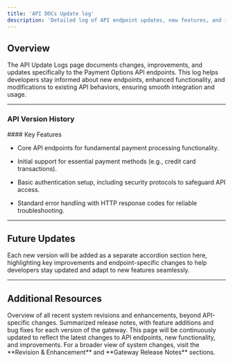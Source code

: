 ```yaml
---
title: 'API DOCs Update log'
description: 'Detailed log of API endpoint updates, new features, and improvements.'
---
```


## **Overview**

The API Update Logs page documents changes, improvements, and updates specifically to the Payment Options API endpoints. This log helps developers stay informed about new endpoints, enhanced functionality, and modifications to existing API behaviors, ensuring smooth integration and usage.

***

### **API Version History**

<Accordion title="Version 1.x - Initial Release">
  #### Key Features

  * Core API endpoints for fundamental payment processing functionality.

  * Initial support for essential payment methods (e.g., credit card transactions).

  * Basic authentication setup, including security protocols to safeguard API access.

  * Standard error handling with HTTP response codes for reliable troubleshooting.
</Accordion>

***

## **Future Updates**

Each new version will be added as a separate accordion section here, highlighting key improvements and endpoint-specific changes to help developers stay updated and adapt to new features seamlessly.

***

## **Additional Resources**

<CardGroup>
  <Card title="Revision & Enhancement" icon="chart-line" href="/logs/revisions">
    Overview of all recent system revisions and enhancements, beyond API-specific changes.
  </Card>

  <Card title="Gateway Release Notes" icon="file" href="/logs/releasenotes">
    Summarized release notes, with feature additions and bug fixes for each version of the gateway.
  </Card>
</CardGroup>

<Note>
  This page will be continuously updated to reflect the latest changes to API endpoints, new functionality, and improvements. For a broader view of system changes, visit the **Revision & Enhancement** and **Gateway Release Notes** sections.
</Note>